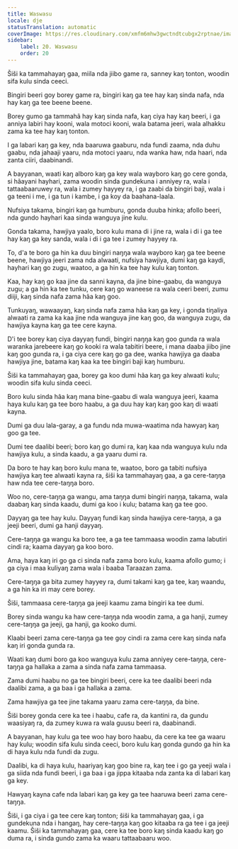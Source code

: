 ```yaml
---
title: Waswasu
locale: dje
statusTranslation: automatic
coverImage: https://res.cloudinary.com/xmfm6mhw3gwctndtcubgx2rptnae/image/upload/v1741354419/small_cover_la_gran_rebelion_28716e29d2.webp
sidebar:
    label: 20. Waswasu
    order: 20
---
```

Šiši ka tammahayaŋ gaa, miila nda jiibo game ra, sanney kaŋ tonton, woodin sifa kulu sinda ceeci.

Bingiri beeri goy borey game ra, bingiri kaŋ ga tee hay kaŋ sinda nafa, nda hay kaŋ ga tee beene beene.

Borey gumo ga tammahã hay kaŋ sinda nafa, kaŋ ciya hay kaŋ beeri, i ga anniya labiri hay kooni, wala motoci kooni, wala batama jeeri, wala alhakku zama ka tee hay kaŋ tonton.

I ga labari kaŋ ga key, nda baaruwa gaaburu, nda fundi zaama, nda duhu gaabu, nda jahaaji yaaru, nda motoci yaaru, nda wanka haw, nda haari, nda zanta ciiri, daabinandi.

A bayyanan, waati kaŋ alboro kaŋ ga key wala wayboro kaŋ go cere gonda, si hãayani hayhari, zama woodin sinda gundekuna i anniyey ra, wala i tattaabaaruwey ra, wala i zumey hayyey ra, i ga zaabi da bingiri baji, wala i ga teeni i me, i ga tun i kambe, i ga koy da baahana-laala.

Nufsiya takama, bingiri kaŋ ga humburu, gonda duuba hinka; afollo beeri, nda gundo hayhari kaa sinda wanguya jine kulu.

Gonda takama, hawjiya yaalo, boro kulu mana di i jine ra, wala i di i ga tee hay kaŋ ga key sanda, wala i di i ga tee i zumey hayyey ra.

To, d'a te boro ga hin ka duu bingiri naŋŋa wala wayboro kaŋ ga tee beene beene, hawjiya jeeri zama nda alwaati, nufsiya hawjiya, dumi kaŋ ga kaydi, hayhari kaŋ go zugu, waatoo, a ga hin ka tee hay kulu kaŋ tonton.

Kaa, hay kaŋ go kaa jine da sanni kayna, da jine bine-gaabu, da wanguya zugu; a ga hin ka tee tunku, cere kaŋ go waneese ra wala ceeri beeri, zumu diiji, kaŋ sinda nafa zama hãa kaŋ goo.

Tunkuyaŋ, wawaayaŋ, kaŋ sinda nafa zama hãa kaŋ ga key, i gonda tiŋaliya alwaati ra zama ka kaa jine nda wanguya jine kaŋ goo, da wanguya zugu, da hawjiya kayna kaŋ ga tee cere kayna.

D'i tee borey kaŋ ciya dayyaŋ fundi, bingiri naŋŋa kaŋ goo gunda ra wala waranka jarebeere kaŋ go kooki ra wala tabitiri beere, i mana daaba jiibo jine kaŋ goo gunda ra, i ga ciya cere kaŋ go ga dee, wanka hawjiya ga daaba hawjiya jine, batama kaŋ kaa ka tee bingiri baji kaŋ humburu.

Šiši ka tammahayaŋ gaa, borey ga koo dumi hãa kaŋ ga key alwaati kulu; woodin sifa kulu sinda ceeci.

Boro kulu sinda hãa kaŋ mana bine-gaabu di wala wanguya jeeri, kaama haya kulu kaŋ ga tee boro haabu, a ga duu hay kaŋ kaŋ goo kaŋ di waati kayna.

Dumi ga duu lala-garay, a ga fundu nda muwa-waatima nda hawyaŋ kaŋ goo ga tee.

Dumi tee daalibi beeri; boro kaŋ go dumi ra, kaŋ kaa nda wanguya kulu nda hawjiya kulu, a sinda kaadu, a ga yaaru dumi ra.

Da boro te hay kaŋ boro kulu mana te, waatoo, boro ga tabiti nufsiya hawjiya kaŋ tee alwaati kayna ra, šiši ka tammahayaŋ gaa, a ga cere-taŋŋa haw nda tee cere-taŋŋa boro.

Woo no, cere-taŋŋa ga wangu, ama taŋŋa dumi bingiri naŋŋa, takama, wala daabaŋ kaŋ sinda kaadu, dumi ga koo i kulu; batama kaŋ ga tee goo.

Dayyaŋ ga tee hay kulu. Dayyaŋ fundi kaŋ sinda hawjiya cere-taŋŋa, a ga jeeji beeri, dumi ga hanji dayyaŋ.

Cere-taŋŋa ga wangu ka boro tee, a ga tee tammaasa woodin zama labutiri cindi ra; kaama dayyaŋ ga koo boro.

Ama, haya kaŋ iri go ga ci sinda nafa zama boro kulu, kaama afollo gumo; i ga ciya i maa kuliyaŋ zama wala i baaba Taraazan zama.

Cere-taŋŋa ga bita zumey hayyey ra, dumi takami kaŋ ga tee, kaŋ waandu, a ga hin ka iri may cere borey.

Šiši, tammaasa cere-taŋŋa ga jeeji kaamu zama bingiri ka tee dumi.

Borey sinda wangu ka haw cere-taŋŋa nda woodin zama, a ga hanji, zumey cere-taŋŋa ga jeeji, ga hanji, ga kooko dumi.

Klaabi beeri zama cere-taŋŋa ga tee goy cindi ra zama cere kaŋ sinda nafa kaŋ iri gonda gunda ra.

Waati kaŋ dumi boro ga koo wanguya kulu zama anniyey cere-taŋŋa, cere-taŋŋa ga hallaka a zama a sinda nafa zama tammaasa.

Zama dumi haabu no ga tee bingiri beeri, cere ka tee daalibi beeri nda daalibi zama, a ga baa i ga hallaka a zama.

Zama hawjiya ga tee jine takama yaaru zama cere-taŋŋa, da bine.

Šiši borey gonda cere ka tee i haabu, cafe ra, da kantini ra, da gundu waasiyaŋ ra, da zumey kuwa ra wala guusu beeri ra, daabinandi.

A bayyanan, hay kulu ga tee woo hay boro haabu, da cere ka tee ga waaru hay kulu; woodin sifa kulu sinda ceeci, boro kulu kaŋ gonda gundo ga hin ka di haya kulu nda fundi da zugu.

Daalibi, ka di haya kulu, haariyaŋ kaŋ goo bine ra, kaŋ tee i go ga yeeji wala i ga siida nda fundi beeri, i ga baa i ga jippa kitaaba nda zanta ka di labari kaŋ ga key.

Hawyaŋ kayna cafe nda labari kaŋ ga key ga tee haaruwa beeri zama cere-taŋŋa.

Šiši, i ga ciya i ga tee cere kaŋ tonton; šiši ka tammahayaŋ gaa, i ga gundekuna nda i hangaŋ, hay cere-taŋŋa kaŋ goo kitaaba ra ga tee i ga jeeji kaamu. Šiši ka tammahayaŋ gaa, cere ka tee boro kaŋ sinda kaadu kaŋ go duma ra, i sinda gundo zama ka waaru tattaabaaru woo.

